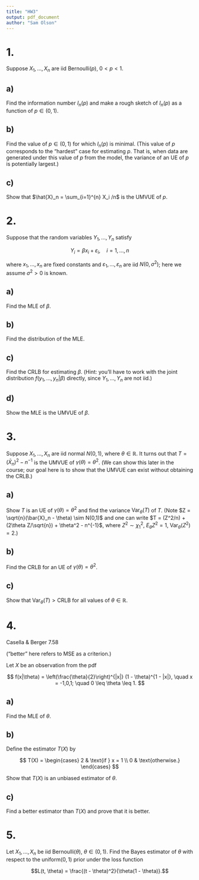 ```yaml
---
title: "HW3"
output: pdf_document
author: "Sam Olson"
---
```


# 1. 

Suppose $X_1, \dots, X_n$ are iid Bernoulli$(p)$, $0 < p < 1$.

## a) 

Find the information number $I_n(p)$ and make a rough sketch of $I_n(p)$ as a function of $p \in (0,1)$.

## b) 

Find the value of $p \in (0,1)$ for which $I_n(p)$ is minimal. (This value of $p$ corresponds to the "hardest" case for estimating $p$. That is, when data are generated under this value of $p$ from the model, the variance of an UE of $p$ is potentially largest.)

## c) 

Show that $\hat{X}_n = \sum_{i=1}^{n} X_i /n$ is the UMVUE of $p$.

\newpage 

# 2.

Suppose that the random variables $Y_1, \dots, Y_n$ satisfy

$$ Y_i = \beta x_i + \varepsilon_i, \quad i = 1, \dots, n $$

where $x_1, \dots, x_n$ are fixed constants and $\varepsilon_1, \dots, \varepsilon_n$ are iid $N(0,\sigma^2)$; here we assume $\sigma^2 > 0$ is known.

## a) 

Find the MLE of $\beta$.

## b) 

Find the distribution of the MLE.

## c) 

Find the CRLB for estimating $\beta$. (Hint: you'll have to work with the joint distribution $f(y_1, \dots, y_n | \beta)$ directly, since $Y_1, \dots, Y_n$ are not iid.)

## d) 

Show the MLE is the UMVUE of $\beta$.

\newpage

# 3. 

Suppose $X_1, \dots, X_n$ are iid normal $N(0,1)$, where $\theta \in \mathbb{R}$. It turns out that $T = (\bar{X}_n)^2 - n^{-1}$ is the UMVUE of $\gamma(\theta) = \theta^2$. (We can show this later in the course; our goal here is to show that the UMVUE can exist without obtaining the CRLB.)

## a) 

Show $T$ is an UE of $\gamma(\theta) = \theta^2$ and find the variance $\text{Var}_\theta(T)$ of $T$. (Note $Z = \sqrt{n}(\bar{X}_n - \theta) \sim N(0,1)$ and one can write $T = (Z^2/n) + (2\theta Z/\sqrt{n}) + \theta^2 - n^{-1}$, where $Z^2 \sim \chi_1^2$, $E_\theta Z^2 = 1$, $\text{Var}_\theta(Z^2) = 2$.)

## b) 

Find the CRLB for an UE of $\gamma(\theta) = \theta^2$.

## c) 

Show that $\text{Var}_\theta(T) > \text{CRLB}$ for all values of $\theta \in \mathbb{R}$.

\newpage

# 4. 

Casella & Berger 7.58

("better" here refers to MSE as a criterion.)

Let $X$ be an observation from the pdf

$$ f(x|\theta) = \left(\frac{\theta}{2}\right)^{|x|} (1 - \theta)^{1 - |x|}, \quad x = -1,0,1; \quad 0 \leq \theta \leq 1. $$

## a) 

Find the MLE of $\theta$.

## b) 

Define the estimator $T(X)$ by

$$ T(X) = \begin{cases} 
2 & \text{if } x = 1 \\ 
0 & \text{otherwise.} 
\end{cases} $$

Show that $T(X)$ is an unbiased estimator of $\theta$.

## c) 

Find a better estimator than $T(X)$ and prove that it is better.

\newpage

# 5. 

Let $X_1, \dots, X_n$ be iid Bernoulli$(\theta)$, $\theta \in (0,1)$. Find the Bayes estimator of $\theta$ with respect to the uniform$(0,1)$ prior under the loss function

$$L(t, \theta) = \frac{(t - \theta)^2}{\theta(1 - \theta)}.$$


